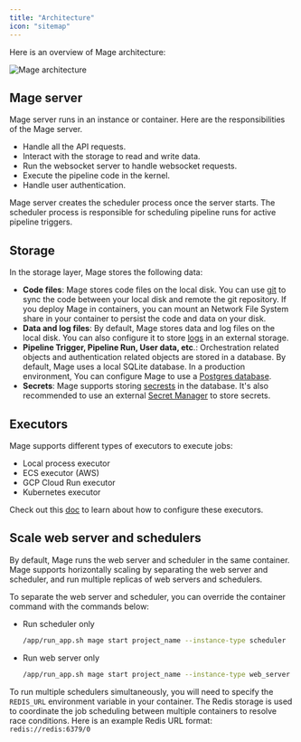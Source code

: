 ```yaml
---
title: "Architecture"
icon: "sitemap"
---
```


Here is an overview of Mage architecture:

<Frame>
  <img 
      alt="Mage architecture" 
      src="https://github.com/mage-ai/assets/blob/main/mage-architecture.png?raw=True" 
  />
</Frame>


## Mage server

Mage server runs in an instance or container. Here are the responsibilities of the Mage server.
- Handle all the API requests.
- Interact with the storage to read and write data.
- Run the websocket server to handle websocket requests.
- Execute the pipeline code in the kernel.
- Handle user authentication.


Mage server creates the scheduler process once the server starts. The scheduler process is responsible for
scheduling pipeline runs for active pipeline triggers.


## Storage

In the storage layer, Mage stores the following data:
- **Code files**: Mage stores code files on the local disk. You can use [git](/production/data-sync/git-integration) to sync the code between your local disk and remote the git repository. If you deploy Mage in containers, you can mount an Network File System share in your container to persist the code and data on your disk.
- **Data and log files**: By default, Mage stores data and log files on the local disk. You can also configure it to store [logs](/development/observability/logging#logging-to-external-destination) in an external storage.
- **Pipeline Trigger, Pipeline Run, User data, etc**.: Orchestration related objects and authentication related objects are stored in a database. By default, Mage uses a local SQLite database. In a production environment, You can configure Mage to use a [Postgres database](/production/configuring-production-settings/overview#databases).
- **Secrets**: Mage supports storing [secrests](/development/variables/secrets) in the database. It's also recommended to use an external [Secret Manager](/production/deploying-to-cloud/secrets/AWS) to store secrets.

## Executors

Mage supports different types of executors to execute jobs:
* Local process executor
* ECS executor (AWS)
* GCP Cloud Run executor
* Kubernetes executor

Check out this [doc](/production/configuring-production-settings/compute-resource#2-customize-the-compute-resource-of-the-mage-executor) to learn about how to configure these executors.

## Scale web server and schedulers

By default, Mage runs the web server and scheduler in the same container. Mage supports horizontally scaling by separating the web server and scheduler,
and run multiple replicas of web servers and schedulers.

To separate the web server and scheduler, you can override the container command with the commands below:
* Run scheduler only
    ```bash
    /app/run_app.sh mage start project_name --instance-type scheduler
    ```
* Run web server only
    ```bash
    /app/run_app.sh mage start project_name --instance-type web_server
    ```

To run multiple schedulers simultaneously, you will need to specify the `REDIS_URL` environment variable in your container. The Redis storage is used to coordinate the job scheduling between multiple containers to resolve race conditions. Here is an example Redis URL format: `redis://redis:6379/0`
